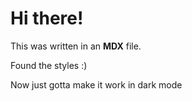 # Hi there!

This was written in an **MDX** file.

Found the styles :)

Now just gotta make it work in dark mode
